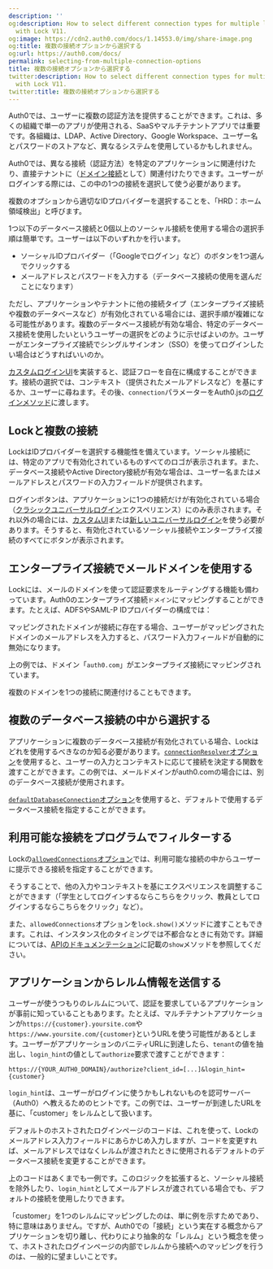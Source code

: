 ```yaml
---
description: ''
og:description: How to select different connection types for multiple login options
  with Lock V11.
og:image: https://cdn2.auth0.com/docs/1.14553.0/img/share-image.png
og:title: 複数の接続オプションから選択する
og:url: https://auth0.com/docs/
permalink: selecting-from-multiple-connection-options
title: 複数の接続オプションから選択する
twitter:description: How to select different connection types for multiple login options
  with Lock V11.
twitter:title: 複数の接続オプションから選択する
---
```


Auth0では、ユーザーに複数の認証方法を提供することができます。これは、多くの組織で単一のアプリが使用される、SaaSやマルチテナントアプリでは重要です。各組織は、LDAP、Active Directory、Google Workspace、ユーザー名とパスワードのストアなど、異なるシステムを使用しているかもしれません。

Auth0では、異なる接続（認証方法）を特定のアプリケーションに関連付けたり、直接テナントに（[ドメイン接続](/connections/promote-connections-to-domain-level)として）関連付けたりできます。ユーザーがログインする際には、この中の1つの接続を選択して使う必要があります。

複数のオプションから適切なIDプロバイダーを選択することを、「HRD：ホーム領域検出」と呼びます。

1つ以下のデータベース接続と0個以上のソーシャル接続を使用する場合の選択手順は簡単です。ユーザーは以下のいずれかを行います。

* ソーシャルIDプロバイダー（「Googleでログイン」など）のボタンを1つ選んでクリックする
* メールアドレスとパスワードを入力する（データベース接続の使用を選んだことになります）

ただし、アプリケーションやテナントに他の接続タイプ（エンタープライズ接続や複数のデータベースなど）が有効化されている場合には、選択手順が複雑になる可能性があります。複数のデータベース接続が有効な場合、特定のデータベース接続を使用したいというユーザーの選択をどのように示せばよいのか。ユーザーがエンタープライズ接続でシングルサインオン（SSO）を使ってログインしたい場合はどうすればいいのか。

[カスタムログインUI](/brand-and-customize/customize-with-lock-sdk)を実装すると、認証フローを自在に構成することができます。接続の選択では、コンテキスト（提供されたメールアドレスなど）を基にするか、ユーザーに尋ねます。その後、`connection`パラメーターをAuth0.jsの[ログインメソッド](/libraries/auth0js)に渡します。

## Lockと複数の接続

LockはIDプロバイダーを選択する機能性を備えています。ソーシャル接続には、特定のアプリで有効化されているものすべてのロゴが表示されます。また、データベース接続やActive Directory接続が有効な場合は、ユーザー名またはメールアドレスとパスワードの入力フィールドが提供されます。

ログインボタンは、アプリケーションに1つの接続だけが有効化されている場合（[クラシックユニバーサルログイン](/login/universal-login/classic-experience)エクスペリエンス）にのみ表示されます。それ以外の場合には、[カスタムUI](/brand-and-customize/customize-with-lock-sdk)または[新しいユニバーサルログイン](/login/universal-login/universal-experience)を使う必要があります。そうすると、有効化されているソーシャル接続やエンタープライズ接続のすべてにボタンが表示されます。

## エンタープライズ接続でメールドメインを使用する

Lockには、メールのドメインを使って認証要求をルーティングする機能も備わっています。Auth0のエンタープライズ接続`ドメイン`にマッピングすることができます。たとえば、ADFSやSAML-P IDプロバイダーの構成では：

マッピングされたドメインが接続に存在する場合、ユーザーがマッピングされたドメインのメールアドレスを入力すると、パスワード入力フィールドが自動的に無効になります。



上の例では、ドメイン「`auth0.com`」がエンタープライズ接続にマッピングされています。

複数のドメインを1つの接続に関連付けることもできます。

## 複数のデータベース接続の中から選択する

アプリケーションに複数のデータベース接続が有効化されている場合、Lockはどれを使用するべきなのか知る必要があります。[`connectionResolver`オプション](https://github.com/auth0/lock#other-options)を使用すると、ユーザーの入力とコンテキストに応じて接続を決定する関数を渡すことができます。この例では、メールドメインがauth0.comの場合には、別のデータベース接続が使用されます。



[`defaultDatabaseConnection`オプション](/libraries/lock/v11/configuration#defaultdatabaseconnection-string-)を使用すると、デフォルトで使用するデータベース接続を指定することができます。

## 利用可能な接続をプログラムでフィルターする

Lockの[`allowedConnections`オプション](/libraries/lock/v11/configuration#allowedconnections-array-)では、利用可能な接続の中からユーザーに提示できる接続を指定することができます。

そうすることで、他の入力やコンテキストを基にエクスペリエンスを調整することができます（「学生としてログインするならこちらをクリック、教員としてログインするならこちらをクリック」など）。



また、`allowedConnections`オプションを`lock.show()`メソッドに渡すこともできます。これは、インスタンス化のタイミングでは不都合なときに有効です。詳細については、[APIのドキュメンテーション](/libraries/lock/lock-api-reference)に記載の`show`メソッドを参照してください。

## アプリケーションからレルム情報を送信する

ユーザーが使うつもりのレルムについて、認証を要求しているアプリケーションが事前に知っていることもあります。たとえば、マルチテナントアプリケーションが`https://{customer}.yoursite.com`や`https://www.yoursite.com/{customer}`というURLを使う可能性があるとします。ユーザーがアプリケーションのバニティURLに到達したら、`tenant`の値を抽出し、`login_hint`の値として`authorize`要求で渡すことができます：

`https://{YOUR_AUTH0_DOMAIN}/authorize?client_id=[...]&login_hint={customer}`

`login_hint`は、ユーザーがログインに使うかもしれないものを認可サーバー（Auth0）へ教えるためのヒントです。この例では、ユーザーが到達したURLを基に、「customer」をレルムとして扱います。

デフォルトのホストされたログインページのコードは、これを使って、Lockのメールアドレス入力フィールドにあらかじめ入力しますが、コードを変更すれば、メールアドレスではなくレルムが渡されたときに使用されるデフォルトのデータベース接続を変更することができます。



上のコードはあくまでも一例です。このロジックを拡張すると、ソーシャル接続を除外したり、`login_hint`としてメールアドレスが渡されている場合でも、デフォルトの接続を使用したりできます。

「customer」を1つのレルムにマッピングしたのは、単に例を示すためであり、特に意味はありません。ですが、Auth0での「接続」という実在する概念からアプリケーションを切り離し、代わりにより抽象的な「レルム」という概念を使って、ホストされたログインページの内部でレルムから接続へのマッピングを行うのは、一般的に望ましいことです。